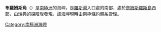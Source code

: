 '''布羅姆斯角'''（{{lang-no|Cape Broms}}）是[[南極洲|南極洲]]的海岬，是[[羅斯灣|羅斯灣]]入口處的南部，處於[[詹姆斯羅斯島|詹姆斯羅斯島]]西部，由[[瑞典|瑞典]]的探險隊發現，該海岬現時由[[南極條約體系|南極條約體系]]管理。

{{Coord|64|20|S|58|18|W|source:GNIS|display=title}}

{{DEFAULTSORT:Cape Broms}}
[[Category:南極洲海岬|Category:南極洲海岬]]


{{JamesRossIsland-geo-stub}}